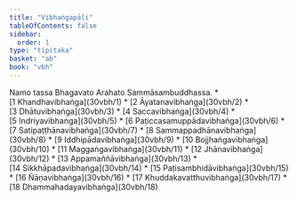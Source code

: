 ```yaml
---
title: "Vibhaṅgapāḷi"
tableOfContents: false
sidebar:
  order: 1
type: "tipitaka"
basket: "ab"
book: "vbh"
---
```


<Paragraph number="1" type="center" book="vbh">
Namo tassa Bhagavato Arahato Sammāsambuddhassa.

</Paragraph>

<TableOfContents book="vbh">
* [1 Khandhavibhaṅga](30vbh/1)
* [2 Āyatanavibhaṅga](30vbh/2)
* [3 Dhātuvibhaṅga](30vbh/3)
* [4 Saccavibhaṅga](30vbh/4)
* [5 Indriyavibhaṅga](30vbh/5)
* [6 Paṭiccasamuppādavibhaṅga](30vbh/6)
* [7 Satipaṭṭhānavibhaṅga](30vbh/7)
* [8 Sammappadhānavibhaṅga](30vbh/8)
* [9 Iddhipādavibhaṅga](30vbh/9)
* [10 Bojjhaṅgavibhaṅga](30vbh/10)
* [11 Maggaṅgavibhaṅga](30vbh/11)
* [12 Jhānavibhaṅga](30vbh/12)
* [13 Appamaññāvibhaṅga](30vbh/13)
* [14 Sikkhāpadavibhaṅga](30vbh/14)
* [15 Paṭisambhidāvibhaṅga](30vbh/15)
* [16 Ñāṇavibhaṅga](30vbh/16)
* [17 Khuddakavatthuvibhaṅga](30vbh/17)
* [18 Dhammahadayavibhaṅga](30vbh/18)
</TableOfContents>
